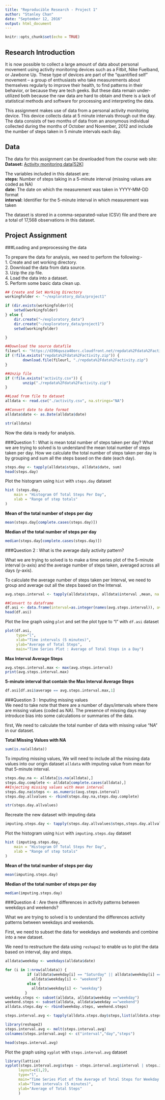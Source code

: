 ---
title: "Reproducible Research - Project 1"
author: "Stanley Chan"
date: "September 12, 2016"
output: html_document
---

```{r setup, include=FALSE}
knitr::opts_chunk$set(echo = TRUE)
```

## Research Introduction

It is now possible to collect a large amount of data about personal movement using activity monitoring devices such as a Fitbit, Nike Fuelband, or Jawbone Up. These type of devices are part of the "quantified self" movement -- a group of enthusiasts who take measurements about themselves regularly to improve their health, to find patterns in their behavior, or because they are tech geeks. But these data remain under-utilized both because the raw data are hard to obtain and there is a lack of statistical methods and software for processing and interpreting the data.

This assignment makes use of data from a personal activity monitoring device. This device collects data at 5 minute intervals through out the day. The data consists of two months of data from an anonymous individual collected during the months of October and November, 2012 and include the number of steps taken in 5 minute intervals each day.

## Data

The data for this assignment can be downloaded from the course web site:  
**Dataset:** [Activity monitoring data[52K]](https://d396qusza40orc.cloudfront.net/repdata%2Fdata%2Factivity.zip)

The variables included in this dataset are:  
**steps:** Number of steps taking in a 5-minute interval (missing values are coded as NA)  
**date:** The date on which the measurement was taken in YYYY-MM-DD format  
**interval:** Identifier for the 5-minute interval in which measurement was taken

The dataset is stored in a comma-separated-value (CSV) file and there are a total of 17,568 observations in this dataset.

## Project Assignment

###Loading and preprocessing the data

To prepare the data for analysis, we need to perform the following:-  
1. Create and set working directory.  
2. Download the data from data source.  
3. Uzip the zip file.   
4. Load the data into a dataset.  
5. Perform some basic data clean up.

```{r}
## Create and Set Working Directory
workingfolder <- "~/exploratory_data/project1"

if (dir.exists(workingfolder)){
    setwd(workingfolder)
} else {
    dir.create("~/exploratory_data")
    dir.create("~/exploratory_data/project1")
    setwd(workingfolder)

}

##Download the source datafile
fileurl <- "https://d396qusza40orc.cloudfront.net/repdata%2Fdata%2Factivity.zip"
if (!file.exists("repdata%2Fdata%2Factivity.zip")) {
		download.file(fileurl, "./repdata%2Fdata%2Factivity.zip")
}

##Unzip file
if (!file.exists("activity.csv")) {
		unzip("./repdata%2Fdata%2Factivity.zip") 
}

##Load from file to dataset
alldata <- read.csv("./activity.csv", na.strings="NA")

##Convert date to date format 
alldata$date <- as.Date(alldata$date)

str(alldata)

```
Now the data is ready for analysis.  

###Question 1 : What is mean total number of steps taken per day?
What we are trying to solved is to understand the mean total number of steps taken per day. How we calculate the total number of steps taken per day is by grouping and sum all the steps based on the date (each day).

```{r}
steps.day <- tapply(alldata$steps, alldata$date, sum)
head(steps.day)
```

Plot the histogram using `hist` with `steps.day` dataset

```{r}
hist (steps.day, 
    main = "Histogram Of Total Steps Per Day",
    xlab = "Range of step totals"
)
```

**Mean of the total number of steps per day**
```{r}
mean(steps.day[complete.cases(steps.day)])
```
**Median of the total number of steps per day**
```{r}
median(steps.day[complete.cases(steps.day)])
```   

###Question 2 : What is the average daily activity pattern?   

What we are trying to solved is to make a time series plot of the 5-minute interval (x-axis) and the average number of steps taken, averaged across all days (y-axis).

To calculate the average number of steps taken per Interval, we need to group and average out all the steps based on the Interval.

```{r}
avg.steps.interval <- tapply(alldata$steps, alldata$interval ,mean, na.rm=TRUE)

##Convert to dataframe
df.asi <- data.frame(interval=as.integer(names(avg.steps.interval)), average=avg.steps.interval)
head(df.asi)
```

Plot the line graph using `plot` and set the plot type to "l" with `df.asi` dataset

```{r}
plot(df.asi,
     type="l",
     xlab="Time intervals (5 minutes)",
     ylab="Average of Total Steps",
     main="Time Series Plot : Average of Total Steps in a Day")
```
**Max Interval Average Steps** 
```{r}
avg.steps.interval.max <- max(avg.steps.interval)
print(avg.steps.interval.max)
```
**5-minute interval that contain the Max Interval Average Steps** 
```{r}
df.asi[df.asi$average == avg.steps.interval.max,1]
```   
###Question 3 : Imputing missing values   
We need to take note that there are a number of days/intervals where there are missing values (coded as NA). The presence of missing days may introduce bias into some calculations or summaries of the data.

first, We need to calculate the total number of data with missing value "NA" in our dataset.

**Total Missing Values with NA** 
```{r}
sum(is.na(alldata))  
```

To imputing missing values, We will need to include all the missing data values into our origin dataset `alldata` with imputing value from mean for that 5-minute interval.

```{r}
steps.day.na <- alldata[is.na(alldata),]
steps.day.complete <- alldata[complete.cases(alldata),]
##Injecting missing values with mean interval
steps.day.na$steps <- as.numeric(avg.steps.interval)
steps.day.allvalues <- rbind(steps.day.na,steps.day.complete)

str(steps.day.allvalues)
```

Recreate the new dataset with imputing data

```{r}
imputing.steps.day <- tapply(steps.day.allvalues$steps,steps.day.allvalues$date,sum)

```

Plot the histogram using `hist` with `imputing.steps.day` dataset

```{r}
hist (imputing.steps.day, 
    main = "Histogram Of Total Steps Per Day",
    xlab = "Range of step totals"
)

```  

**Mean of the total number of steps per day**

```{r}
mean(imputing.steps.day)
```  

**Median of the total number of steps per day**

```{r}
median(imputing.steps.day)
```   
###Question 4 : Are there differences in activity patterns between weekdays and weekends?

What we are trying to solved is to understand the differences activity patterns between weekdays and weekends.

First, we need to subset the data for weekdays and weekends and combine into a new dataset.

We need to restructure the data using `reshape2` to enable us to plot the data based on interval, day and steps.

```{r}
alldata$weekday <- weekdays(alldata$date)

for (i in 1:nrow(alldata)) {
          if (alldata$weekday[i] == "Saturday" || alldata$weekday[i] == "Sunday"){
            alldata$weekday[i] <- "weekend"}
          else {
            alldata$weekday[i] <- "weekday"}
         }
weekday.steps <- subset(alldata, alldata$weekday =="weekday")
weekend.steps <- subset(alldata, alldata$weekday =="weekend")
alldata.steps.day <- rbind(weekday.steps, weekend.steps)

steps.interval.avg <- tapply(alldata.steps.day$steps,list(alldata.steps.day$interval,alldata.steps.day$weekday),mean,na.rm=TRUE)

library(reshape2)
steps.interval.avg <- melt(steps.interval.avg)
colnames(steps.interval.avg) <- c("interval","day","steps")

head(steps.interval.avg)
```

Plot the graph using `xyplot` with `steps.interval.avg` dataset

```{r}
library(lattice)
xyplot(steps.interval.avg$steps ~ steps.interval.avg$interval | steps.interval.avg$day,
      layout=c(1,2),
      type="l",
      main="Time Series Plot of the Average of Total Steps for Weekday and Weekend",
      xlab="Time intervals (5 minutes)",
      ylab="Average of Total Steps"
      )

```
